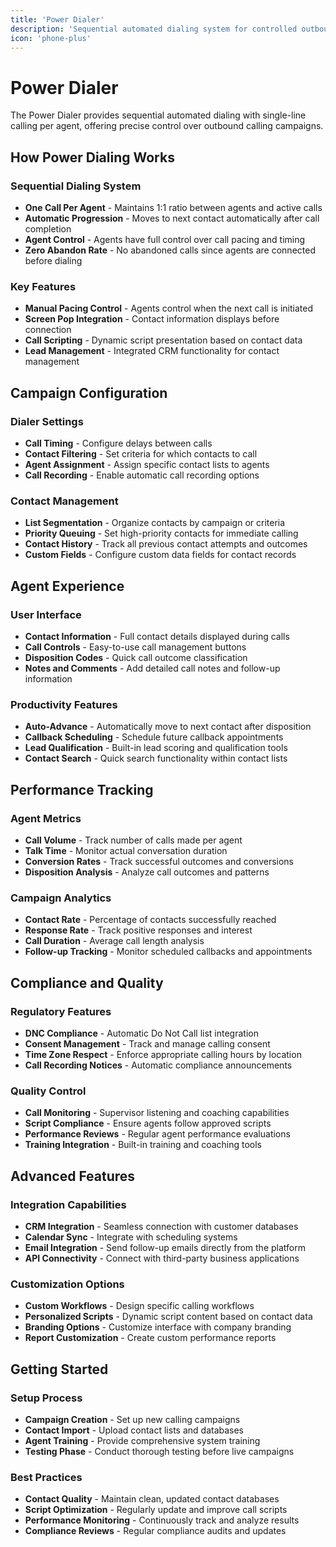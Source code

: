 ```yaml
---
title: 'Power Dialer'
description: 'Sequential automated dialing system for controlled outbound calling campaigns'
icon: 'phone-plus'
---
```


# Power Dialer

The Power Dialer provides sequential automated dialing with single-line calling per agent, offering precise control over outbound calling campaigns.

## How Power Dialing Works

### Sequential Dialing System
- **One Call Per Agent** - Maintains 1:1 ratio between agents and active calls
- **Automatic Progression** - Moves to next contact automatically after call completion
- **Agent Control** - Agents have full control over call pacing and timing
- **Zero Abandon Rate** - No abandoned calls since agents are connected before dialing

### Key Features
- **Manual Pacing Control** - Agents control when the next call is initiated
- **Screen Pop Integration** - Contact information displays before connection
- **Call Scripting** - Dynamic script presentation based on contact data
- **Lead Management** - Integrated CRM functionality for contact management

## Campaign Configuration

### Dialer Settings
- **Call Timing** - Configure delays between calls
- **Contact Filtering** - Set criteria for which contacts to call
- **Agent Assignment** - Assign specific contact lists to agents
- **Call Recording** - Enable automatic call recording options

### Contact Management
- **List Segmentation** - Organize contacts by campaign or criteria
- **Priority Queuing** - Set high-priority contacts for immediate calling
- **Contact History** - Track all previous contact attempts and outcomes
- **Custom Fields** - Configure custom data fields for contact records

## Agent Experience

### User Interface
- **Contact Information** - Full contact details displayed during calls
- **Call Controls** - Easy-to-use call management buttons
- **Disposition Codes** - Quick call outcome classification
- **Notes and Comments** - Add detailed call notes and follow-up information

### Productivity Features
- **Auto-Advance** - Automatically move to next contact after disposition
- **Callback Scheduling** - Schedule future callback appointments
- **Lead Qualification** - Built-in lead scoring and qualification tools
- **Contact Search** - Quick search functionality within contact lists

## Performance Tracking

### Agent Metrics
- **Call Volume** - Track number of calls made per agent
- **Talk Time** - Monitor actual conversation duration
- **Conversion Rates** - Track successful outcomes and conversions
- **Disposition Analysis** - Analyze call outcomes and patterns

### Campaign Analytics
- **Contact Rate** - Percentage of contacts successfully reached
- **Response Rate** - Track positive responses and interest
- **Call Duration** - Average call length analysis
- **Follow-up Tracking** - Monitor scheduled callbacks and appointments

## Compliance and Quality

### Regulatory Features
- **DNC Compliance** - Automatic Do Not Call list integration
- **Consent Management** - Track and manage calling consent
- **Time Zone Respect** - Enforce appropriate calling hours by location
- **Call Recording Notices** - Automatic compliance announcements

### Quality Control
- **Call Monitoring** - Supervisor listening and coaching capabilities
- **Script Compliance** - Ensure agents follow approved scripts
- **Performance Reviews** - Regular agent performance evaluations
- **Training Integration** - Built-in training and coaching tools

## Advanced Features

### Integration Capabilities
- **CRM Integration** - Seamless connection with customer databases
- **Calendar Sync** - Integrate with scheduling systems
- **Email Integration** - Send follow-up emails directly from the platform
- **API Connectivity** - Connect with third-party business applications

### Customization Options
- **Custom Workflows** - Design specific calling workflows
- **Personalized Scripts** - Dynamic script content based on contact data
- **Branding Options** - Customize interface with company branding
- **Report Customization** - Create custom performance reports

## Getting Started

### Setup Process
- **Campaign Creation** - Set up new calling campaigns
- **Contact Import** - Upload contact lists and databases
- **Agent Training** - Provide comprehensive system training
- **Testing Phase** - Conduct thorough testing before live campaigns

### Best Practices
- **Contact Quality** - Maintain clean, updated contact databases
- **Script Optimization** - Regularly update and improve call scripts
- **Performance Monitoring** - Continuously track and analyze results
- **Compliance Reviews** - Regular compliance audits and updates 